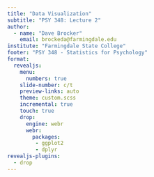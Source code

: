 ```yaml
---
title: "Data Visualization"
subtitle: "PSY 348: Lecture 2"
author: 
  - name: "Dave Brocker"
    email: brockeda@farmingdale.edu
institute: "Farmingdale State College"
footer: "PSY 348 - Statistics for Psychology"
format:
  revealjs:
    menu: 
      numbers: true
    slide-number: c/t
    preview-links: auto
    theme: custom.scss
    incremental: true   
    touch: true
    drop:
      engine: webr
      webr:
        packages:
         - ggplot2
         - dplyr
revealjs-plugins:
  - drop
---
```


## 
